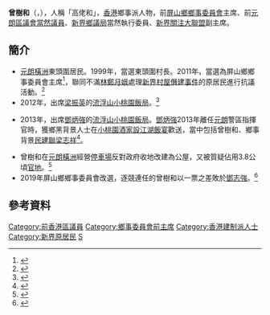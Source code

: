 {{Infobox officeholder
|name = 曾樹和
|native_name = Tsang Shu Wo
| Sex = 男
|office = {{HKG}}前[[屏山_(香港)#鄉事委員會|屏山鄉鄉事委員會]]主席
|party      = [[新界關注大聯盟|新界關注大聯盟]]<br>{{link-en|城鄉居民共和協會|Third Force (Hong Kong)}}
| constituency  = 當然議員
| term_start    = 2011年4月1日
| term_end      = 2019年3月31日
| predecessor   = [[鄧胤楚|鄧胤楚]]
| successor     = [[鄧志強|鄧志強]]
| date of birth  = {{birth date and age|1958|12|18}}
| place of birth = 
| nationality    = {{CNHK}}
| place of death =
| spouse = 
| relatives =
| religion = 
| residence = 
| website = 
| educate = 
| past =
}}
'''曾樹和'''（{{lang-en|Tsang Shu-wo}}，{{bd|1958年|12月18日}}），人稱「高佬和」，[[香港|香港]]鄉事派人物，前[[屏山_(香港)#鄉事委員會|屏山鄉鄉事委員會]]主席、前[[元朗區議會|元朗區議會]][[當然議員|當然議員]]、[[新界鄉議局|新界鄉議局]]當然執行委員、[[新界關注大聯盟|新界關注大聯盟]]副主席。

==簡介==
*[[元朗|元朗]][[橫洲_(元朗)|橫洲]]東頭圍居民。1999年，當選東頭圍村長。2011年，當選為屏山鄉鄉事委員會主席<ref>{{cite web|url=http://www.hkcd.com.hk/content/2014-03/21/content_3318308.htm|title=曾樹和憂元朗變人口堆填區|publisher=香港商報|date=2014-03-21|access-date=2016-09-10|archive-url=https://web.archive.org/web/20140709105506/http://www.hkcd.com.hk/content/2014-03/21/content_3318308.htm|archive-date=2014-07-09|dead-url=yes}}</ref>，聯同不滿[[林鄭月娥|林鄭月娥]]處理[[新界村屋僭建事件|新界村屋僭建事件]]的原居民進行抗議活動。<ref>{{cite web|url=https://www.life.mingpao.com/cfm/basicref3b.cfm?File=20110518/braa02b/gaa2.txt|title=鄉事鷹派﹕必須革命 政府濕濕碎|work=明報|date=2011-05-18|access-date=2016-09-10|deadurl=yes|archiveurl=https://web.archive.org/web/20160917150823/https://www.life.mingpao.com/cfm/basicref3b.cfm?File=20110518%2Fbraa02b%2Fgaa2.txt|archivedate=2016-09-17}}</ref>
*2012年，出席[[梁振英|梁振英]]的[[流浮山小桃園飯局|流浮山小桃園飯局]]。<ref>{{cite web|url=http://news.mingpao.com/pns/dailynews/web_tc/article/20160222/s00001/1456077394193|title=曾樹和談反對兩原因﹕交通難負荷貼近村界|work=明報|access-date=2016-09-10|date=2016-09-10|archive-date=2018-01-22|archive-url=https://web.archive.org/web/20180122071815/https://news.mingpao.com/pns/dailynews/web_tc/article/20160222/s00001/1456077394193|dead-url=no}}</ref>

*2013年，出席[[鄧炳強|鄧炳強]]的[[流浮山小桃園飯局|流浮山小桃園飯局]]。[[鄧炳強|鄧炳強]]2013年離任[[元朗|元朗]]警區指揮官時，獲鄉黑背景人士在[[流浮山小桃園飯局|小桃園酒家設江湖飯宴]]歡送，當中包括曾樹和、鄉事背景[[民主建港協進聯盟|民建聯]][[梁志祥|梁志祥]]<ref>{{Cite web|title=警方下任處長爭逐戰展開　前線：「馬房」對「民望」|url=https://www.hk01.com/%E7%AA%81%E7%99%BC/56879/%E8%AD%A6%E6%96%B9%E4%B8%8B%E4%BB%BB%E8%99%95%E9%95%B7%E7%88%AD%E9%80%90%E6%88%B0%E5%B1%95%E9%96%8B-%E5%89%8D%E7%B7%9A-%E9%A6%AC%E6%88%BF-%E5%B0%8D-%E6%B0%91%E6%9C%9B|access-date=2016-12-10|author=|date=2016-11-29|format=|publisher=[[香港01|香港01]]|language=zh-hk|archive-url=https://web.archive.org/web/20190722042713/https://www.hk01.com/%E7%AA%81%E7%99%BC/56879/%E8%AD%A6%E6%96%B9%E4%B8%8B%E4%BB%BB%E8%99%95%E9%95%B7%E7%88%AD%E9%80%90%E6%88%B0%E5%B1%95%E9%96%8B-%E5%89%8D%E7%B7%9A-%E9%A6%AC%E6%88%BF-%E5%B0%8D-%E6%B0%91%E6%9C%9B|archive-date=2019-07-22|dead-url=no}}</ref>。

*曾樹和在[[元朗|元朗]][[橫洲_(元朗)|橫洲]]經營[[停車場|停車場]]反對政府收地改建為公屋，又被質疑佔用3.8公頃[[官地|官地]]。<ref>{{cite web|url=http://hk.apple.nextmedia.com/realtime/news/20160909/55625069|title=不敢踫的棕地？曾樹和停車場維園咁大 佔用官地3.8公頃|work=[[蘋果日報_(香港)|蘋果日報]]|access-date=2016-09-10|date=2016-09-09|archive-url=https://web.archive.org/web/20191119153718/http://hk.apple.nextmedia.com/realtime/news/20160909/55625069|archive-date=2019-11-19|dead-url=yes}}</ref>
*2019年屏山鄉鄉事委員會改選，逐競連任的曾樹和以一票之差敗於[[鄧志強|鄧志強]]。<ref>{{cite web|url=https://news.mingpao.com/ins/%E6%B8%AF%E8%81%9E/article/20190313/s00001/1552457648742/%E6%9B%BE%E6%A8%B9%E5%92%8C%E9%80%A3%E4%BB%BB%E5%B1%8F%E5%B1%B1%E9%84%89%E5%A7%94%E6%9C%83%E4%B8%BB%E5%B8%AD%E5%A4%B1%E6%95%97-%E5%89%8D%E5%B9%B4%E6%B6%89%E5%8F%8D%E6%B8%AF%E7%8D%A8%E9%9B%86%E6%9C%83%E3%80%8C%E6%AE%BA%E3%80%8D%E8%A8%80%E8%AB%96|title=曾樹和連任屏山鄉委會主席失敗　前年涉反港獨集會「殺」言論 (14:18)|work=明報|date=2019年3月13日|access-date=2019-09-10|archive-url=https://web.archive.org/web/20191204095901/https://news.mingpao.com/ins/%25E6%25B8%25AF%25E8%2581%259E/article/20190313/s00001/1552457648742/%25E6%259B%25BE%25E6%25A8%25B9%25E5%2592%258C%25E9%2580%25A3%25E4%25BB%25BB%25E5%25B1%258F%25E5%25B1%25B1%25E9%2584%2589%25E5%25A7%2594%25E6%259C%2583%25E4%25B8%25BB%25E5%25B8%25AD%25E5%25A4%25B1%25E6%2595%2597-%25E5%2589%258D%25E5%25B9%25B4%25E6%25B6%2589%25E5%258F%258D%25E6%25B8%25AF%25E7%258D%25A8%25E9%259B%2586%25E6%259C%2583%25E3%2580%258C%25E6%25AE%25BA%25E3%2580%258D%25E8%25A8%2580%25E8%25AB%2596|archive-date=2019-12-04|dead-url=no}}</ref>

==參考資料==
{{reflist}}

[[Category:前香港區議員|Category:前香港區議員]]
[[Category:鄉事委員會前主席|Category:鄉事委員會前主席]]
[[Category:香港建制派人士|Category:香港建制派人士]]
[[Category:新界原居民|Category:新界原居民]]
[[Category:曾姓|S]]